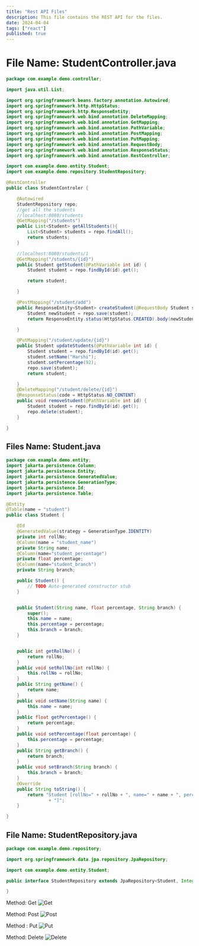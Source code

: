 ```yaml
---
title: "Rest API Files"
description: This file contains the REST API for the files.
date: 2024-04-04
tags: ["react"]
published: true
---
```


# File Name: StudentController.java

```java
package com.example.demo.controller;

import java.util.List;

import org.springframework.beans.factory.annotation.Autowired;
import org.springframework.http.HttpStatus;
import org.springframework.http.ResponseEntity;
import org.springframework.web.bind.annotation.DeleteMapping;
import org.springframework.web.bind.annotation.GetMapping;
import org.springframework.web.bind.annotation.PathVariable;
import org.springframework.web.bind.annotation.PostMapping;
import org.springframework.web.bind.annotation.PutMapping;
import org.springframework.web.bind.annotation.RequestBody;
import org.springframework.web.bind.annotation.ResponseStatus;
import org.springframework.web.bind.annotation.RestController;

import com.example.demo.entity.Student;
import com.example.demo.repository.StudentRepository;

@RestController
public class StudentControler {

    @Autowired
    StudentRepository repo;
    //get all the students
    //localhost:8080/students
    @GetMapping("/students")
    public List<Student> getAllStudents(){
        List<Student> students = repo.findAll();
        return students;
    }

    //localhost:8080/students/1
    @GetMapping("/students/{id}")
    public Student getStudent(@PathVariable int id) {
        Student student = repo.findById(id).get();

        return student;

    }

    @PostMapping("/student/add")
    public ResponseEntity<Student> createStudent(@RequestBody Student student) {
        Student newStudent = repo.save(student);
        return ResponseEntity.status(HttpStatus.CREATED).body(newStudent);

    }

    @PutMapping("/student/update/{id}")
    public Student updateStudents(@PathVariable int id) {
        Student student = repo.findById(id).get();
        student.setName("Harshi");
        student.setPercentage(92);
        repo.save(student);
        return student;

    }
    @DeleteMapping("/student/delete/{id}")
    @ResponseStatus(code = HttpStatus.NO_CONTENT)
    public void removeStudent(@PathVariable int id) {
        Student student = repo.findById(id).get();
        repo.delete(student);
    }

}

```

## Files Name: Student.java

```java
package com.example.demo.entity;
import jakarta.persistence.Column;
import jakarta.persistence.Entity;
import jakarta.persistence.GeneratedValue;
import jakarta.persistence.GenerationType;
import jakarta.persistence.Id;
import jakarta.persistence.Table;

@Entity
@Table(name = "student")
public class Student {

    @Id
    @GeneratedValue(strategy = GenerationType.IDENTITY)
    private int rollNo;
    @Column(name = "student_name")
    private String name;
    @Column(name="student_percentage")
    private float percentage;
    @Column(name="student_branch")
    private String branch;

    public Student() {
        // TODO Auto-generated constructor stub
    }


    public Student(String name, float percentage, String branch) {
        super();
        this.name = name;
        this.percentage = percentage;
        this.branch = branch;
    }


    public int getRollNo() {
        return rollNo;
    }
    public void setRollNo(int rollNo) {
        this.rollNo = rollNo;
    }
    public String getName() {
        return name;
    }
    public void setName(String name) {
        this.name = name;
    }
    public float getPercentage() {
        return percentage;
    }
    public void setPercentage(float percentage) {
        this.percentage = percentage;
    }
    public String getBranch() {
        return branch;
    }
    public void setBranch(String branch) {
        this.branch = branch;
    }
    @Override
    public String toString() {
        return "Student [rollNo=" + rollNo + ", name=" + name + ", percentage=" + percentage + ", branch=" + branch
                + "]";
    }

}
```
## File Name: StudentRepository.java

```java
package com.example.demo.repository;

import org.springframework.data.jpa.repository.JpaRepository;

import com.example.demo.entity.Student;

public interface StudentRepository extends JpaRepository<Student, Integer>{

}
```

Method: Get
![Get](get.png)

Method: Post
![Post](post.png)

Method : Put
![Put](Put.png)

Method: Delete
![Delete](delete.png)